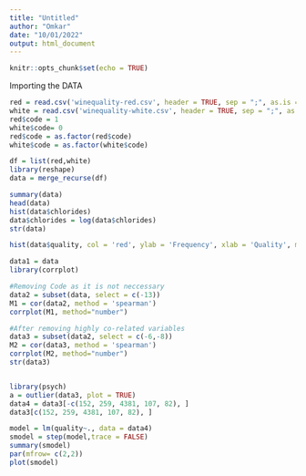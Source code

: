 ```yaml
---
title: "Untitled"
author: "Omkar"
date: "10/01/2022"
output: html_document
---
```


```r
knitr::opts_chunk$set(echo = TRUE)
```

Importing the DATA


```r

red = read.csv('winequality-red.csv', header = TRUE, sep = ";", as.is = FALSE)
white = read.csv('winequality-white.csv', header = TRUE, sep = ";", as.is = FALSE)
red$code = 1
white$code= 0
red$code = as.factor(red$code)
white$code = as.factor(white$code)

df = list(red,white)
library(reshape)
data = merge_recurse(df)

summary(data)
head(data)
hist(data$chlorides)
data$chlorides = log(data$chlorides)
str(data)
```

```r
hist(data$quality, col = 'red', ylab = 'Frequency', xlab = 'Quality', main = 'Histogram of Wine Quality')
```

```r
data1 = data
library(corrplot)

#Removing Code as it is not neccessary
data2 = subset(data, select = c(-13))
M1 = cor(data2, method = 'spearman')
corrplot(M1, method="number")

#After removing highly co-related variables
data3 = subset(data2, select = c(-6,-8))
M2 = cor(data3, method = 'spearman')
corrplot(M2, method="number")
str(data3)
```

```r

```

```r
library(psych)
a = outlier(data3, plot = TRUE)
data4 = data3[-c(152, 259, 4381, 107, 82), ] 
data3[c(152, 259, 4381, 107, 82), ]
```

```r

model = lm(quality~., data = data4)
smodel = step(model,trace = FALSE)
summary(smodel)
par(mfrow= c(2,2))
plot(smodel)
```






